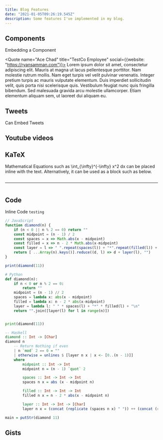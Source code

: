 ```yaml
---
title: Blog Features
date: "2021-01-05T09:26:19.545Z"
description: Some features I've implemented in my blog.
---
```


## Components

Embedding a Component

<Quote name="Ace Chad" title="TestCo Employee" social={{website: "https://ryansamman.com"}}>
    Lorem ipsum dolor sit amet, consectetur adipiscing elit. Mauris at magna ut lacus pellentesque porttitor. Nam molestie rutrum mollis. Nam eget turpis vel velit pulvinar venenatis. Integer pretium turpis ac mauris vulputate elementum. Duis imperdiet sollicitudin velit, quis porta nisi scelerisque quis. Vestibulum feugiat nunc quis fringilla bibendum. Sed malesuada gravida arcu molestie ullamcorper. Etiam elementum aliquam sem, ut laoreet dui aliquam eu.
</Quote>

## Tweets

Can Embed Tweets

<Tweet id="1343612171155107841" height={1200} />

## Youtube videos

<YouTube id="zlm1aajH6gY" />

## KaTeX

Mathematical Equations such as <InlineMath>\int_{\infty}^{-\infty} x^2 dx</InlineMath> can be placed inline with the text.
Alternatively, it can be used as a block such as below.

<Math 
    className="text-2xl"
    math="\begin{aligned} y & = x^2 + 2x + 1 \\ & = (x+1)(x+1) \\ & = (x+1)^2 \end{aligned}">
</Math>

-------

<Math 
    className="text-2xl"
    math="-2 \left|x - \left( \frac{n-1}{2} \right) \right| + n">
</Math>


## Code

Inline Code `testing`

```js
// JavaScript
function diamond(n) {
	if (n < 0 || n % 2 == 0) return ""
    const midpoint = (n - 1) / 2
    const spaces = x => Math.abs(x - midpoint)
    const filled = x => n - 2 * Math.abs(x-midpoint)
    const layer = l => " ".repeat(spaces(l)) + "*".repeat(filled(l)) + "\n"
	return [ ...Array(n).keys()].reduce((d, l) => d + layer(l), "")
}

print(diamond(11))
```

```py
# Python
def diamond(n):
	if n < 0 or n % 2 == 0:
		return ""
	midpoint = (n - 1) // 2
	spaces = lambda x: abs(x - midpoint)
	filled = lambda x: n - 2 * abs(x-midpoint)
	layer = lambda l: " " * spaces(l) + "*" * filled(l) + "\n"
	return "".join([layer(l) for l in range(n)])


print(diamond(11))
```

```haskell
-- Haskell
diamond :: Int -> [Char]
diamond n 
    -- Return Nothing if even
    | n `mod` 2 == 0 = ""
    | otherwise = unlines $ [layer n x | x <- [0..(n - 1)]]
    where
        midpoint :: Int -> Int
        midpoint n = (n - 1) `quot` 2 

        spaces :: Int -> Int -> Int
        spaces n x = abs (x - midpoint n)

        filled :: Int -> Int -> Int
        filled n x = n - 2 * abs(x - midpoint n)

        layer :: Int -> Int -> [Char]
        layer n x = (concat (replicate (spaces n x) " ")) ++ (concat (replicate (filled n x) "*"))

main = putStr(diamond 11)
```

## Gists

<Gist id="18c68c2fd3e7e40d09d0c40f84208e6f"/>
